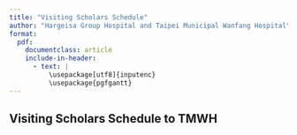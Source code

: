 ```yaml
---
title: "Visiting Scholars Schedule"
author: "Hargeisa Group Hospital and Taipei Municipal Wanfang Hospital"
format: 
  pdf:
    documentclass: article
    include-in-header:
      - text: |
          \usepackage[utf8]{inputenc}
          \usepackage{pgfgantt}
---
```



## Visiting Scholars Schedule to TMWH
\pagenumbering{gobble}

\begin{ganttchart}[vgrid,hgrid,progress label text={}, y unit chart=0.85cm]{1}{12}
    \gantttitle{2024}{12} \\ % Year 2024 with a total of 12 months

    \gantttitlelist{1,...,12}{1} \\ % Months from January to December
    
% Dr. Chen, TMWH Pathologist TO HGH
% ***** 2025; or 2024 backup: Dr. Abdilahi Abdi (general surgery), Dr. Afnan (general surgery, after delivery her baby)

\ganttgroup{Batch 1}{6}{8} \\
%\ganttmilestone{}{6} \\
    \ganttbar[progress=100]{Dr. Nouh Ismail Mohamed (General Surgery)}{6}{8} \\
%    \ganttbar[progress=100]{Dr. Saed Osman (Orthopedic)}{6}{8} \\
    \ganttbar[progress=100]{Dr. Abdulrahmaan Adoosh Abdulaahi (Resident, Orthopedic)}{6}{8} \\
    \ganttbar[progress=100]{Dr. Hassan Mohamoud Nour (Resident, Orthopedic)}{6}{8} \\
    \ganttbar[progress=100]{Mr. Ahmed Hussein Jama (Nurse, OT director)}{6}{8} \\
    \ganttbar[progress=100]{Dr. Mustafe Ahmed Yusuf (Neurosurgery)}{6}{8} \\ 
%

% Dr. Mustefe (Emergency), Miss Rakia (Ward nurse)
% Dr. Wei, TMWH Neurosurgeon TO HGH

\ganttgroup{Batch 2}{7}{9} \\
%\ganttmilestone{}{7} \\
%    \ganttbar[progress=100]{Dr. Yassin Awil (Orthopedic)}{7}{9} \\
    \ganttbar[progress=100]{Dr. Abdihamid Mohamed Ali  (Neurosurgery)}{7}{9} \\
    \ganttbar[progress=100]{Dr. Adnan Sayid Abdo (General Surgery)}{7}{9} \\
    \ganttbar[progress=100]{Dr. Omer Mohamed Bihi (Pathology)}{7}{9} \\ % HPV DNA
    \ganttbar[progress=100]{Dr. Idiris Hassan Dahir (Cardiologist)}{7}{9} \\  % CCU, ICU

%
% Dr. Chen, TMWH Orthopedic surgeon TO HGH

\ganttgroup{Batch 3}{9}{11} \\
%\ganttmilestone{}{9} \\
    \ganttbar[progress=100]{Dr. Saed Mohamed Osman (Resident, Orthopedic)}{9}{11} \\
    \ganttbar[progress=100]{Dr. Mohamed Hassan Nur (Resident, Orthopedic)}{9}{11} \\
%    \ganttbar[progress=100]{Dr. Ahmed Saeed (Orthopedic)}{9}{11} \\
%    \ganttbar[progress=100]{Dr. Mustafe Ahmed Yusuf (Neurosurgery)}{9}{11} \\ 
    \ganttbar[progress=100]{Mr. Mustafe (Technician, Pathology)}{9}{11} 



% *** no \\ at last line *** 
% Dr. Liban (ICU), Mr. Mustafe (Technician, Pathology)
% Dr. Ahmed Hersi (NCD clinic)
%
% December: conference for Dr. Abdirahman (Hospital Director) MoU
% bye bye: Dr. Khadar Good Nur (IPC Director)

\end{ganttchart}
